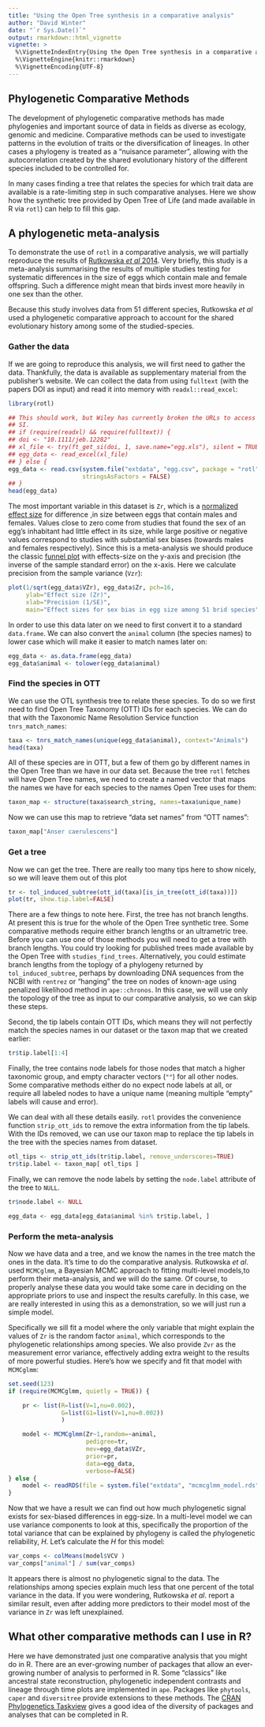 ```yaml
---
title: "Using the Open Tree synthesis in a comparative analysis"
author: "David Winter"
date: "`r Sys.Date()`"
output: rmarkdown::html_vignette
vignette: >
  %\VignetteIndexEntry{Using the Open Tree synthesis in a comparative analysis}
  %\VignetteEngine{knitr::rmarkdown}
  %\VignetteEncoding{UTF-8}
---
```


## Phylogenetic Comparative Methods

The development of phylogenetic comparative methods has made phylogenies and
important source of data in fields as diverse as ecology, genomic and medicine.
Comparative  methods can be used to investigate patterns in the evolution of
traits or the diversification of lineages. In other cases a phylogeny is treated
as a "nuisance parameter", allowing with the autocorrelation created by the shared
evolutionary history of the different species included to be controlled for.

In many cases finding a tree that relates the species for which trait data are
available is a rate-limiting step in such comparative analyses. Here we show
how the synthetic tree provided by Open Tree of Life (and made available in R via
`rotl`) can help to fill this gap.

## A phylogenetic meta-analysis

To demonstrate the use of `rotl` in a comparative analysis, we will partially
reproduce the results of [Rutkowska _et al_ 2014](dx.doi.org/10.1111/jeb.12282).
Very briefly, this study is a meta-analysis summarising the results of multiple
studies testing for systematic differences in the size of eggs which contain
male and female offspring. Such a difference might mean that birds invest more
heavily in one sex than the other.

Because this study involves data from 51 different species, Rutkowska _et al_
used a phylogenetic comparative approach to account for the shared evolutionary
history among some of the studied-species.

### Gather the data

If we are going to reproduce this analysis, we will first need to gather the
data. Thankfully, the data is available as supplementary material from the
publisher's website. We can collect the data from using `fulltext` (with the
papers DOI as input) and read it into memory with `readxl::read_excel`:

```r
library(rotl)

## This should work, but Wiley has currently broken the URLs to access the
## SI. 
## if (require(readxl) && require(fulltext)) {
## doi <- "10.1111/jeb.12282"
## xl_file <- try(ft_get_si(doi, 1, save.name="egg.xls"), silent = TRUE)    
## egg_data <- read_excel(xl_file)
## } else {
egg_data <- read.csv(system.file("extdata", "egg.csv", package = "rotl"),
                     stringsAsFactors = FALSE)
## }
head(egg_data)
```

The most important variable in this dataset is `Zr`, which is a [normalized
effect size](https://en.wikipedia.org/wiki/Fisher_transformation) for difference
,in size between eggs that contain males and females. Values close to zero come
from studies that found the sex of an egg's inhabitant had little effect in its size,
while large positive or negative values correspond to studies with substantial
sex biases (towards males and females respectively). Since this is a
meta-analysis we should produce the classic [funnel plot](https://en.wikipedia.org/wiki/Funnel_plot)
with effects-size on the y-axis and precision (the inverse of the sample
standard error) on the x-axis. Here we calculate precision from the sample
variance (`Vzr`):

```r
plot(1/sqrt(egg_data$VZr), egg_data$Zr, pch=16,
     ylab="Effect size (Zr)",
     xlab="Precision (1/SE)",
     main="Effect sizes for sex bias in egg size among 51 brid species" )
```

In order to use this data later on we need to first convert it to a standard
`data.frame`. We can also convert the `animal` column (the species names) to
lower case which will make it easier to match names later on:

```r
egg_data <- as.data.frame(egg_data)
egg_data$animal <- tolower(egg_data$animal)
```
### Find the species in OTT

We can use the OTL synthesis tree to relate these species. To do so we first need to
find Open Tree Taxonomy (OTT) IDs for each species. We can do that with the
Taxonomic Name Resolution Service function `tnrs_match_names`:

```r
taxa <- tnrs_match_names(unique(egg_data$animal), context="Animals")
head(taxa)
```

All of these species are in OTT, but a few of them go by different names in the
Open Tree than we have in our data set. Because the tree `rotl` fetches
will have Open Tree names, we need to create a named vector that maps the names
we have for each species to the names Open Tree uses for them:


```r
taxon_map <- structure(taxa$search_string, names=taxa$unique_name)
```

Now we can use this map to retrieve "data set names" from "OTT names":


```r
taxon_map["Anser caerulescens"]
```

### Get a tree

Now we can get the tree. There are really too many tips here to show nicely, so
we will leave them out of this plot

```r
tr <- tol_induced_subtree(ott_id(taxa)[is_in_tree(ott_id(taxa))])
plot(tr, show.tip.label=FALSE)
```

There are a few things to note here. First, the tree has not branch lengths.
At present this is true for the whole of the Open Tree synthetic tree. Some
comparative methods require either branch lengths or an ultrametric tree. Before
you can use one of those methods you will need to get a tree with branch
lengths. You could try looking for published trees made available by the Open
Tree with `studies_find_trees`. Alternatively, you could estimate branch lengths
from the toplogy of a phylogeny returned by `tol_induced_subtree`, perhaps by
downloading DNA sequences from the NCBI with `rentrez` or "hanging" the tree on
nodes of known-age using  penalized likelihood method in `ape::chronos`.
In this case, we will use only the topology of the tree as input to our
comparative analysis, so we can skip these steps.

Second, the tip labels contain OTT IDs, which means they will not perfectly
match the species names in our dataset or the taxon map that we created earlier:


```r
tr$tip.label[1:4]
```

Finally, the tree contains node labels for those nodes that match a higher taxonomic
group, and empty character vectors (`""`) for all other nodes. Some
comparative methods either do no expect node labels at all, or require all
labeled nodes to have a unique name (meaning multiple "empty" labels will cause
and error).

We can deal with all these details easily. `rotl` provides  the convenience
function `strip_ott_ids` to remove the extra information from the tip labels.
With the IDs removed, we can use our taxon map to replace the tip labels in the tree
with the species names from dataset.



```r
otl_tips <- strip_ott_ids(tr$tip.label, remove_underscores=TRUE)
tr$tip.label <- taxon_map[ otl_tips ]
```

Finally, we can remove the node labels by setting the `node.label` attribute of
the tree to `NULL`.

```r
tr$node.label <- NULL
```

```r
egg_data <- egg_data[egg_data$animal %in% tr$tip.label, ]
```


### Perform the meta-analysis


Now we have data and a tree, and we know the names in the tree match the ones in
the data. It's time to do the comparative analysis. Rutkowska _et al_. used `MCMCglmm`, a
Bayesian MCMC approach to fitting multi-level models,to perform their meta-analysis,
and we will do the same. Of course, to properly analyse these data you would
take some care in deciding on the appropriate priors to use and inspect the
results carefully. In this case, we are really interested in using this as a
demonstration, so we will just run a simple model.

Specifically we sill fit a model where the only variable that might explain the
values of `Zr` is the random factor `animal`, which corresponds to the
phylogenetic relationships among species. We also provide `Zvr` as the measurement
error variance, effectively adding extra weight to the results of more powerful
studies. Here's how we specify and fit that model with `MCMCglmm`:


```r
set.seed(123)
if (require(MCMCglmm, quietly = TRUE)) {

    pr <- list(R=list(V=1,nu=0.002),
               G=list(G1=list(V=1,nu=0.002))
               )

    model <- MCMCglmm(Zr~1,random=~animal,
                      pedigree=tr,
                      mev=egg_data$VZr,
                      prior=pr,
                      data=egg_data,
                      verbose=FALSE)
} else {
    model <- readRDS(file = system.file("extdata", "mcmcglmm_model.rds", package = "rotl"))
}
```


Now that we have a result we can find out how much phylogenetic signal exists
for sex-biased differences in egg-size. In a multi-level model we can use variance
components to look at this, specifically the proportion of the total variance
that can be explained by phylogeny is called the phylogenetic reliability, _H_. Let's
calculate the _H_ for this model:


```r
var_comps <- colMeans(model$VCV )
var_comps["animal"] / sum(var_comps)
```

It appears there is almost no phylogenetic signal to the data.
The relationships among species explain much less that one percent of the total
variance in the data. If you were wondering,  Rutkowska _et al_. report a similar result,
even after adding more predictors to their model most of the variance in `Zr`
was left unexplained.

## What other comparative methods can I use in R?

Here we have demonstrated just one comparative analysis that you might do in R.
There are an ever-growing number of packages that allow an ever-growing number
of analysis to performed in R. Some "classics" like ancestral state
reconstruction,  phylogenetic independent contrasts and lineage through time plots
are implemented in `ape`. Packages like `phytools`, `caper` and `diversitree`
provide extensions to these methods.  The [CRAN Phylogenetics Taskview](https://CRAN.R-project.org/view=Phylogenetics)
gives a good idea of the diversity of packages and analyses that can be
completed in R.
